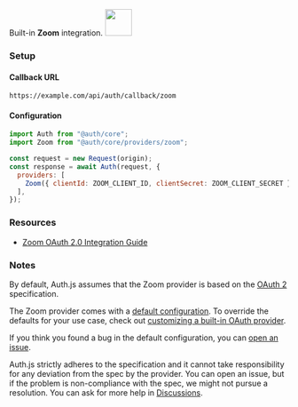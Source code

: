 
<div
  style={{
    backgroundColor: "#000",
    display: "flex",
    justifyContent: "space-between",
    color: "#fff",
    padding: 16,
  }}
>
  <span>
    Built-in <b>Zoom</b> integration.
  </span>
  <a href="https://zoom.us/">
    <img
      style={{ display: "block" }}
      src="/img/providers/zoom.svg"
      height="48"
    />
  </a>
</div>

### Setup

#### Callback URL

```
https://example.com/api/auth/callback/zoom
```

#### Configuration

```js
import Auth from "@auth/core";
import Zoom from "@auth/core/providers/zoom";

const request = new Request(origin);
const response = await Auth(request, {
  providers: [
    Zoom({ clientId: ZOOM_CLIENT_ID, clientSecret: ZOOM_CLIENT_SECRET }),
  ],
});
```

### Resources

- [Zoom OAuth 2.0 Integration Guide](https://developers.zoom.us/docs/integrations/oauth/)

### Notes

By default, Auth.js assumes that the Zoom provider is
based on the [OAuth 2](https://www.rfc-editor.org/rfc/rfc6749.html) specification.

<Callout>

The Zoom provider comes with a [default configuration](https://github.com/nextauthjs/next-auth/blob/main/packages/core/src/providers/zoom.ts).
To override the defaults for your use case, check out [customizing a built-in OAuth provider](https://authjs.dev/guides/providers/custom-provider#override-default-options).

</Callout>

If you think you found a bug in the default configuration, you can [open an issue](https://authjs.dev/new/provider-issue).

Auth.js strictly adheres to the specification and it cannot take responsibility for any deviation from
the spec by the provider. You can open an issue, but if the problem is non-compliance with the spec,
we might not pursue a resolution. You can ask for more help in [Discussions](https://authjs.dev/new/github-discussions).
